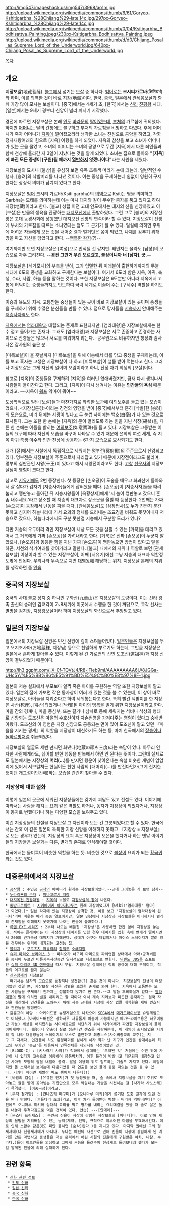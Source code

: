 http://img547.imageshack.us/img547/3968/ao1m.jpg
http://upload.wikimedia.org/wikipedia/commons/thumb/6/61/Goryeo-Kshitigarbha_%28Chijang%29-late.14c.jpg/297px-Goryeo-Kshitigarbha_%28Chijang%29-late.14c.jpg
http://upload.wikimedia.org/wikipedia/commons/thumb/0/04/Ksitigarbha_Bodhisattva_Painting.jpeg/230px-Ksitigarbha_Bodhisattva_Painting.jpeg
http://upload.wikimedia.org/wikipedia/commons/thumb/d/d0/Chijang_Posal_as_Supreme_Lord_of_the_Underworld.jpg/640px-Chijang_Posal_as_Supreme_Lord_of_the_Underworld.jpg

[[목차]]
== 개요 ==
'''지장보살'''(地藏菩薩). [[불교]]에서 섬기는 [[보살]] 중 하나다. [[범어]]로는 '''크시티가르바'''(क्षितिघर्भ)라 하며, 이를 [[의역]]한 것이 바로 지장(地藏)이다. [[한국]], [[중국]], [[일본]]에서 [[관세음보살]]과 함께 가장 많이 모시는 보살이다. [중국]에서는 4세기 초, [한국]에서는 [[신라]] [[진평왕]] 시대, [일본]에서는 9세기 경부터 신앙이 널리 퍼지기 시작했다.

경전에 따르면 지장보살은 본래 [[인도]] [[바라문]]의 [[딸]]이었는데, [[부처]]의 가르침에 귀의했다. 하지만 [[어머니]]는 딸의 간청에도 불구하고 부처의 가르침을 비방하고 다녔다. 후에 어머니가 죽자 어머니가 [[지옥]]에 떨어졌으리라 생각한 소녀는 진심으로 공양을 하였고, 각화정자재왕여래의 힘으로 [지옥] 여행을 하게 되었다. 지옥의 참상을 보고 소녀가 어머니가 있는 곳을 물었고, 소녀의 어머니는 소녀의 공양으로 무간 [지옥]에서 다른 죄인들과 함께 천상에 올라간 지 3일이 지났다는 것을 알게 되었다. 소녀는 집으로 돌아와 '''"[지옥]에 빠진 모든 중생이 [구원]될 때까지 [[열반]]하지 않겠나이다"'''라는 서원을 세웠다. 

지장보살의 묘사나 [불상]을 유심히 보면 유독 초록색 머리가 눈에 띄는데, 일반적인 수행자, [승려]의 삭발머리를 나타낸 것이다. 이는 중생을 구제하는데 쉼없이 영원히 구제한다는 상징적 의미가 담겨져 있다고 한다.
	
지장보살은 [[범어]] 크시티 가르바(Ksiti garbha)의 [[의역]]으로 Ksiti는 땅을 의미하고 Garbha는 모태를 의미하는데 이는 마치 대지와 같이 무수한 종자를 품고 있다고 하여 지장(地藏)이라고 한다. [불교] 성립 이전 고대 인도에서는 대지의 신을 신앙하였고 이 [보살]은 만물의 생육을 관장하는 [[대지모신]]에서 출발하였다. 그런 고로 [불교]의 지장신앙은 고대 농경사회에 성행했던 대지모신 신앙의 연속이라 할 수 있다. 지장보살이 전생에 부처의 가르침을 따르는 소녀였다는 점도 그 근거가 될 수 있다. 일설에 의하면 주위에 어려운 자들에게 모든 것을 내어준 결과 벌거벗은 몸이 되었고, 나체를 감추기 위해 땅을 파고 자신을 담았다고 한다. --[[행복한 왕자]](?)--

여기까지만 보면 지장보살은 [여성]으로 인식될 것 같지만. 왜인지는 몰라도 [남성]의 모습으로 자주 그려진다. '''--경전 그딴거 우린 모르겠고, 불상이니까 너 [남자]. 끗.--'''

지장보살은 [석가모니]의 부촉을 받아, 그가 입멸한 뒤 미래불이 출현하기까지의 무불 시대에 6도의 중생을 교화하고 구제한다는 보살이다. 여기서 6도라 함은 지옥, 아귀, 축생, 수라, 사람, 하늘 등을 말하는 것이다. 또한 지장보살은 6도뿐만 아니라 지옥에서 고통에 허덕이는 중생들까지도 인도하여 극락 세계로 이끌어 주는 [구세주] 역할을 하기도 한다. 

이승과 육도와 지옥. 고통받는 중생들이 있는 곳이 바로 지장보살이 있는 곳이며 중생들을 구제하기 위해 수많은 분신들을 만들 수 있다. 덤으로 망자들을 [[저승]]까지 안내해주는 [[저승사자]]역도 한다.

[[지옥]]에서는 [[염라대왕]]과 대립되는 존재로 표현되지만, [염라대왕]은 지장보살에게는 한 수 접고 들어가는 존재다. 그래도 [염라대왕]과 지장보살은 서로 존중하고 존경하는 사이므로 잔충돌은 많으나 서로를 미워하지 않는다.
-공무원으로 비유하자면 청장과 감사나온 감사원의 높은 분.

[미륵보살]이 올 훗날까지 [미륵보살]을 위해 이승에서 터를 닦고 중생을 구제하는데, 이를 보고 혹자는 고생은 지장보살이 다 하고 [미륵보살]이 낼름 받아 먹는다고 한다. 그러나 지장보살은 그게 자신의 일이며 보람이라고 하니, 진정 자기 희생의 [보살]이다. 

참고로 [지옥]의 중생들을 구제하려 [지옥]을 여러번 없애버렸지만, 금새 다시 생겨나서 사람들이 들이찬다고 한다. 그리고, [지옥]이 다시 생겨나는 이유는 '''인간들의 욕심''' 때문이라고. ~~지옥이 [[워프]] 악마여 뭐여~~

도상학적으로 일반 [보살]들과 마찬가지로 화려한 보관에 [[여의보주]]를 들고 있는 모습이었으나, <지장십륜경>이라는 경전의 영향을 받아 [중국]에서부터 흔히 [삭발]한 [승려]의 모습으로, 머리 뒤에는 서광이 빛나고 두 눈썹 사이에는 백호(白毫)가 나 있는 것으로 묘사된다. 그는 또한 한 손에는 [지옥]의 문이 열리도록 하는 힘을 지닌 석장(錫杖)을, 다른 한 손에는 어둠을 밝히는 [[여의보주]](如意寶珠)를 들고 있다. 지장보살은 고통받는 이들의 요구에 따라 자신의 모습을 바꾸어 나타날 수 있기 때문에 윤회의 여섯 세계, 즉 지옥·아귀·축생·아수라·인간·천상에 상응하는 6가지 모습으로 묘사되기도 한다.

대개 [절]에서는 사찰에서 독립적으로 세워지는 명부전(冥府殿)의 주존으로서 신앙되고 있다. 명부전은 지장보살이 주존으로서 자리잡고 있기 때문에 지장전이라고도 불리며, 명부의 심판관인 시왕(十王)이 있다고 해서 시왕전이라고도 한다. [[고창]] [[선운사]]의 지장보살님이 영험이 크다고 한다.

참고로 [[서유기]]에도 2번 등장한다. 첫 등장은 [손오공]이 도술을 배우고 화과산에 돌아와서 잘 살다가 갑자기 [저승사자]들에게 잡혀왔을 때다. [손오공]이 [저승사자]들을 때려눕히고 깽판놓고 돌아간 뒤 저승시왕들이 [옥황상제]에게 '저 놈이 깽판놓고 갔으니 혼 좀 내주세요.'라고 상소할 때 저승의 대표자로 상소문을 올릴 때 등장한다. 2번째는 가짜 [손오공]이 등장해서 난동을 피을 때다. [관세음보살]도 [삼장법사]도 누가 진짠지 분간못하고 심지어 하늘나라에 가서 요괴의 정체를 드러내는 조요경을 비춰도 못찾아내자 저승으로 갔으나, 하늘나라에서도 구분 못한걸 저승에서 구분할 도리가 있나? 

다만 저승의 우두머리 격인 지장보살이 세상 모든 것을 살필 수 있는 [거북]을 데리고 있어서 그 거북에게 가짜 [손오공]을 가려내라고 한다. [거북]은 진짜 [손오공]이 누군지 알았으나, [손오공]과 동등한 힘을 지닌 가짜 [손오공]이 깽판놓으면 방법이 없다고 말을 하곤, 서천의 석가여래를 찾아가라고 말한다. [불교] 내에서의 지위나 역할로 보면 [관세음보살] 이상이라 할 수 있는 지장보살이, 어째 [서유기]에선 그냥 저승의 대표자 역할정도밖에 안된다. 우리나라 무속으로 치면 [[대별왕]]에 해당하는 위치. 지장보살 본래의 지위를 생각하면 좀 [[안습]]
== 중국의 지장보살 ==
중국의 사대 불교 성지 중 하나인 구화산(九華山)은 지장보살의 도량이다. 이는 [[신라]] 왕족 출신의 승려인 김교각이 7~8세기에 이곳에서 수행을 한 것이 까닭으로, 교각 선사는 별명을 김지장, 지장왕보살이라 하며 지장보살의 화신으로서 추앙받고 있다.

== 일본의 지장보살 ==
일본에서의 지장보살 신앙은 민간 신앙에 깊이 스며들어있다. [[일본인]]들은 지장보살을 두고 오지조사마(お地蔵様, 지장님) 등으로 친밀하게 부르기도 하는데, 그만큼 지장상은 일본에서 흔하게 찾아볼 수 있다. 이렇게 된 건 가로변의 신인 도조신(道祖神)과 지장 신앙이 결부되었기 때문이다.

http://lh3.ggpht.com/_X-0f-TQVtJ4/R8-jFIeb9mI/AAAAAAAAA6U/8JGGa-UHc5Y/%E5%BB%B6%E5%91%BD%E5%9C%B0%E8%97%8F-1.jpg

일본의 저승 설화에서 부모보다 일찍 죽은 아이를 구원하는 역할 또한 지장보살이 맡고 있다. 일본의 절에 가보면 작은 동자상이 여러 개 있는 것을 볼 수 있는데, 이 상이 바로 지장보살로, 아이들을 지켜준다고 하여 세워놓는다고 한다. 특히 빨간 턱받이를 한 지장은 사산(死産), [유산]되었거나 [낙태]된 아이의 명복을 빌기 위한 지장보살이라고 한다. 마을 간의 경계나, 마을 중심부, 또는 길가나 삼차로 등에 세워지는 석비나 석상의 형태로 신앙되는 도조신은 마을의 수호신이자 자손번영을 가져다주는 영험이 있다고 숭배받아왔다. 도조신의 이 영험은 지장 신앙과도 공통되는 면이 있어 도조신이 맡고 있던 『마을을 지키는 경계』의 역할을 지장상이 대신하기도 하는 등, 마치 한국에서의 [[장승]]이나 [[돌하르방]]처럼 취급되었다.

지장보살의 얼굴도 세번 만지면 화낸다(地蔵の顔も三度)라는 속담이 있다. 아무리 인자한 사람에게라도, 싫어할 만한 행동을 반복해서 하면 안 된다는 뜻이다. 그런데 실제로도 일본에서는 지장상의 '''머리(...)'''를 만지면 행운이 찾아온다는 속설 비슷한 개념이 암암리에 있어서 서브컬처든 현실이든 친한 사람의 [대머리](...)를 만진다던가(그게 진지한 뜻이던 개그성이던간에)하는 모습을 간간히 찾아볼 수 있다.

=== 지장상에 대한 설화 ===
이렇게 일본의 곳곳에 세워진 지장상들에는 갖가지 괴담도 있고 전설도 있다. 이야기에 따라서는 사람을 해치는 [[요괴]] 같은 역할도 하거나, 동자가 지장상이 되었다거나, 지장상이 동자로 변했다거나 하는 다양한 모습을 보여주고 있다.

이런 지장상들의 전설을 지장보살 그 자신이라 보는 건 그릇되었다고 할 수 있다. 한국에서는 간혹 이 같은 일본의 독특한 지장 신앙을 이해하지 못하고 『지장상 = 지장보살』로 보는 경우가 있는데, 지장상의 요괴 혹은 지장상이 보은을 했다거나 하는 옛날 이야기들의 지장들은 보살과는 다른, 별개의 존재로 인식해야할 것이다.

한국에서는 돌미륵이 비슷한 역할을 하는 듯. 비슷한 것으로 [[불상]]이 요괴가 되는 [[황금귀]]라는 것도 있다.

== 대중문화에서의 지장보살 ==
 * [[공작왕]] : 주인공 [[공작]]의 어머니가 원래는 지장보살이었다.--근데 그려놓은 거 보면 남자--
 * [[누라리횬의 손자]] : [[미나고로시 지장]]
 * [[대지옥전 진광대왕]] : [[지옥]]의 보물로 [[지장보살의 창]]이 나온다.
 * [[동방프로젝트]] : [[시키에이키 야마자나두]]는 원래 지장이었다가 [wiki:"염라대왕" 염마]가 되었다.[* 일본 각지에 있는 지장상이 승격한 것. 이를 보고 '지장보살이 염라대왕이 된다니'라며 비웃는 예가 종종 엿보이지만, 일본 민담에서 지장상과 지장보살은 어디까지나 별개의 존재임을 이해하지 못했기에 나오는 반응에 불과하다.]
 * [[록맨 EXE 시리즈]] : 2부터 나오는 배틀칩 '지장상'은 사용하면 한칸 앞에 지장상을 놓는데, 적이든 플레이어든 이 지장상에 데미지를 입힐 경우 데미지를 입힌 측에 번개가 떨어지면서 200의 번개속성 데미지가 가해진다. 상대가 아쿠아 타입이거나 아이스 스테이지가 깔려 있을 경우에는 위력이 배가되는 고성능 칩.
 * [[블리치]] : [[쿠로츠치 마유리]]의 [[참백도]] [[소쇄지장]]
 * [[슈퍼 마리오 브라더스 3]] : 마리오가 너구리 마리오로 파워업한 상태에서 아래+공격버튼을 동시에 누르면 버튼지속시간동안 일시적으로 지장보살로 변한다. [[닌텐도 3DS]]용 소프트인 [[슈퍼 마리오 3D 랜드]]에서 다시 부활. 지장보살 상태에선 적의 공격에 대해 무적이고, 적들의 어그로를 끌지 않는다. 
 * [[신과함께]]의 지장보살 
   여기서는 남자의 모습으로 등장하나 성전환(?) 같은 것이 아니다. 지장보살의 전생이 여성이었던 것일 뿐, 지장보살 자신은 성별을 초월한 존재로 봐야 한다. 지옥에서 고통받는 모든 사람들을 구제하기 전까지는 성불하지 않기로 한 존재.~~그 말씀 후회하실거 같다~~ [[염라대왕]]의 말에 의하면 벌을 내리려고 할 때마다 와서 계속 지켜보아 피곤한 존재라고. 결국 자신을 대신해서 인간들을 도와주기 위해 저승 근대화 시점에 지장 법률 대학원을 세워 변호사와 판관들을 양성한다.
 * 쥰쥰교의 야망 : 아케이드용 슈팅게임으로 나왔으며 [[SEGA]]에서 [[메가드라이브]]용 슈팅게임으로 이식했다.(아케이드버전은 상하좌우 자유롭게 이동이 가능하지만 메가드라이브용은 좌우이동만 가능) 세상을 어지럽히는 사이비종교를 처단하기 위해 석가여래가 파견한 지장보살이 플레이어캐릭터다. 내용이나 연출이 실로 정신나간 센스를 자랑하는데, 이 게임이 출시되었을 시기의 각 나라 대통령들이 스테이지의 보스로 출연하고 최종보스(사이비종교의 교주)는 지구 그 자체다. 인간들이 하도 환경파괴를 심하게 하자 화가 난 지구가 인간을 상대하는데 최고의 무기인 '종교'를 이용해서 인류전체를 세뇌시킬 작정이었던 것.
 * [BLOOD-C] : [키사라기 사야]가 첫화에서 상대하는 '오래된 것' 처음에는 수면 위에 가만히 서 있다가 고속으로 이동하며 몸통박치기, 이후 돌격이 박살나고 다운되자 내장하고 있던 사마귀 모양의 팔을 내밀어 공격. 팔을 이용해 뒤로 점프하는 기술도 가지고 있다. 여담이지만 돌 소재처럼 보이는데 다운되었을 때 연출을 보면 물에 둥둥 떠있는 것을 볼 수 있다. 거기다 베이면 새빨간 피도 뿜어져 나온다(!)
 * [바람의 검심] : [유큐잔 안지]가 첫 등장했을 때, 숲 속에서 지장보살을 자기 주위로 모아놓고 칼을 땅에 꽂아넣는 기합만으로 모두 박살내는 기술을 시전하는 걸 [사가라 사노스케]가 목격했다. [이중극점]이라고.
 * [무적 철가방] : [칸나즈키 메구미]가 [오니마루 미키]에게 쫒기던 도중 길가에 있던 것을 만나 반했다. [흔들다리 효과]라고, 이후 차가 들이받아 박살나 버리자 먹어버린다[* 이전에도 오니마루 미키와 상대의 요리를 먹고 평가를 내리는 요리대결을 했을 때 술로 삶은 돌을 내놓자 우격다짐으로 먹은 전적이 있다. 안습].---[얀데레]---
 * [몬스터 프린세스] : 주인공 진율이 지상에 강림한 지장보살의 [아바타]다. 이로 인해 세상의 율법을 지워버릴 수 있는 능력(계약, 언약, 규칙으로 이루어진 마법을 무효화시킨다. 이로 인해 소환수 같은것도 피만 묻히면 [순삭]된다.)을 지니고 있다. 마지막 권에선 그의 형제자매(다 친형제자매가 아니다. 누나는 예전의 사건으로 인해 진율이 지상에 강림하게 된 계기를 만든 마법사고 동생들은 저승 문턱에서 어린 시절의 진율에게 구원받은 야차, 나찰, 수라다.)들이 히로인들을 의심하고 그에게 권능을 돌려주어 천상계로 돌려보내려 했다가 모든걸 알게된 진율에 의해 실패하게 된다.

== 관련 항목 ==
 * [[신화 관련 정보]]
  * [[인도 신화]]
  * [[일본 신화]]
  * [[중국 신화]]
  * [[한국 신화]]
